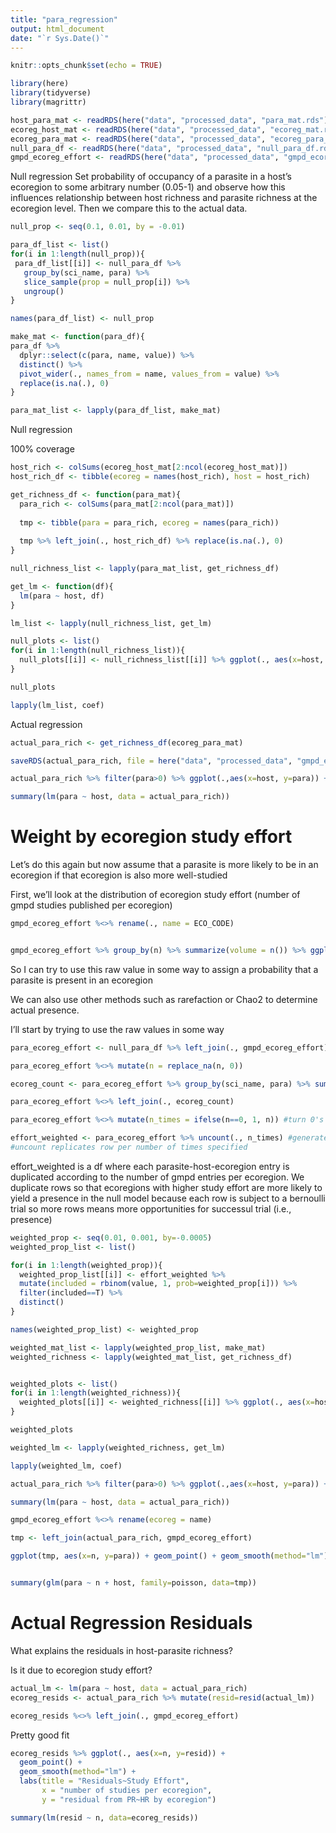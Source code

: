 ```yaml
---
title: "para_regression"
output: html_document
date: "`r Sys.Date()`"
---
```


```r
knitr::opts_chunk$set(echo = TRUE)
```

```r
library(here)
library(tidyverse)
library(magrittr)
```


```r
host_para_mat <- readRDS(here("data", "processed_data", "para_mat.rds"))
ecoreg_host_mat <- readRDS(here("data", "processed_data", "ecoreg_mat.rds"))
ecoreg_para_mat <- readRDS(here("data", "processed_data", "ecoreg_para_mat.rds"))
null_para_df <- readRDS(here("data", "processed_data", "null_para_df.rds"))
gmpd_ecoreg_effort <- readRDS(here("data", "processed_data", "gmpd_ecoreg_effort.rds"))
```

Null regression
Set probability of occupancy of a parasite in a host's ecoregion to some arbitrary number (0.05-1) and observe how this influences relationship between host richness and parasite richness at the ecoregion level. Then we compare this to the actual data.


```r
null_prop <- seq(0.1, 0.01, by = -0.01)
```



```r
para_df_list <- list()
for(i in 1:length(null_prop)){
 para_df_list[[i]] <- null_para_df %>% 
   group_by(sci_name, para) %>% 
   slice_sample(prop = null_prop[i]) %>% 
   ungroup()
}

names(para_df_list) <- null_prop

```



```r
make_mat <- function(para_df){
para_df %>% 
  dplyr::select(c(para, name, value)) %>% 
  distinct() %>% 
  pivot_wider(., names_from = name, values_from = value) %>%
  replace(is.na(.), 0)
}

para_mat_list <- lapply(para_df_list, make_mat)
```


Null regression

100% coverage
```r
host_rich <- colSums(ecoreg_host_mat[2:ncol(ecoreg_host_mat)])
host_rich_df <- tibble(ecoreg = names(host_rich), host = host_rich)
```

```r
get_richness_df <- function(para_mat){
  para_rich <- colSums(para_mat[2:ncol(para_mat)])
  
  tmp <- tibble(para = para_rich, ecoreg = names(para_rich))
  
  tmp %>% left_join(., host_rich_df) %>% replace(is.na(.), 0)
}
```


```r
null_richness_list <- lapply(para_mat_list, get_richness_df)
```



```r
get_lm <- function(df){
  lm(para ~ host, df)
}

lm_list <- lapply(null_richness_list, get_lm)
```

```r
null_plots <- list()
for(i in 1:length(null_richness_list)){
  null_plots[[i]] <- null_richness_list[[i]] %>% ggplot(., aes(x=host, y=para)) + geom_point() + geom_smooth(method = "lm") + labs(title = names(null_richness_list[i])) + xlim(0,65) + ylim(0,270)
}
```

```r
null_plots
```

```r
lapply(lm_list, coef)
```




Actual regression

```r
actual_para_rich <- get_richness_df(ecoreg_para_mat)

saveRDS(actual_para_rich, file = here("data", "processed_data", "gmpd_ecoreg_psr.rds"))
```


```r
actual_para_rich %>% filter(para>0) %>% ggplot(.,aes(x=host, y=para)) + geom_point() + geom_smooth(method="lm")

summary(lm(para ~ host, data = actual_para_rich))
```

# Weight by ecoregion study effort

Let's do this again but now assume that a parasite is more likely to be in an ecoregion if that ecoregion is also more well-studied

First, we'll look at the distribution of ecoregion study effort (number of gmpd studies published per ecoregion)
```r
gmpd_ecoreg_effort %<>% rename(., name = ECO_CODE)


gmpd_ecoreg_effort %>% group_by(n) %>% summarize(volume = n()) %>% ggplot(., aes(x=volume)) + geom_histogram(binwidth = 1)
```

So I can try to use this raw value in some way to assign a probability that a parasite is present in an ecoregion

We can also use other methods such as rarefaction or Chao2 to determine actual presence.

I'll start by trying to use the raw values in some way


```r
para_ecoreg_effort <- null_para_df %>% left_join(., gmpd_ecoreg_effort) 

para_ecoreg_effort %<>% mutate(n = replace_na(n, 0))

ecoreg_count <- para_ecoreg_effort %>% group_by(sci_name, para) %>% summarize(ecoreg_count = n()) %>% ungroup()

para_ecoreg_effort %<>% left_join(., ecoreg_count)

para_ecoreg_effort %<>% mutate(n_times = ifelse(n==0, 1, n)) #turn 0's into 1's for replicate count

effort_weighted <- para_ecoreg_effort %>% uncount(., n_times) #generate row per citation from ecoreg_count
#uncount replicates row per number of times specified
```

effort_weighted is a df where each parasite-host-ecoregion entry is duplicated according to the number of gmpd entries per ecoregion. We duplicate rows so that ecoregions with higher study effort are more likely to yield a presence in the null model because each row is subject to a bernoulli trial so more rows means more opportunities for successul trial (i.e., presence)
```r
weighted_prop <- seq(0.01, 0.001, by=-0.0005)
weighted_prop_list <- list()

for(i in 1:length(weighted_prop)){
  weighted_prop_list[[i]] <- effort_weighted %>% 
  mutate(included = rbinom(value, 1, prob=weighted_prop[i])) %>% 
  filter(included==T) %>%
  distinct()
}

names(weighted_prop_list) <- weighted_prop
```

```r
weighted_mat_list <- lapply(weighted_prop_list, make_mat)
weighted_richness <- lapply(weighted_mat_list, get_richness_df)


weighted_plots <- list()
for(i in 1:length(weighted_richness)){
  weighted_plots[[i]] <- weighted_richness[[i]] %>% ggplot(., aes(x=host, y=para)) + geom_point() + geom_smooth(method = "lm") + labs(title = names(weighted_richness[i])) + xlim(0,65) + ylim(0,270)
}
```

```r
weighted_plots
```

```r
weighted_lm <- lapply(weighted_richness, get_lm)
```


```r
lapply(weighted_lm, coef)
```

```r
actual_para_rich %>% filter(para>0) %>% ggplot(.,aes(x=host, y=para)) + geom_point() + geom_smooth(method="lm")

summary(lm(para ~ host, data = actual_para_rich))
```

```r
gmpd_ecoreg_effort %<>% rename(ecoreg = name)

tmp <- left_join(actual_para_rich, gmpd_ecoreg_effort)

ggplot(tmp, aes(x=n, y=para)) + geom_point() + geom_smooth(method="lm")


summary(glm(para ~ n + host, family=poisson, data=tmp))
```



# Actual Regression Residuals

What explains the residuals in host-parasite richness?

Is it due to ecoregion study effort?

```r
actual_lm <- lm(para ~ host, data = actual_para_rich)
ecoreg_resids <- actual_para_rich %>% mutate(resid=resid(actual_lm))

ecoreg_resids %<>% left_join(., gmpd_ecoreg_effort)
```

Pretty good fit
```r
ecoreg_resids %>% ggplot(., aes(x=n, y=resid)) + 
  geom_point() + 
  geom_smooth(method="lm") + 
  labs(title = "Residuals~Study Effort",
       x = "number of studies per ecoregion",
       y = "residual from PR~HR by ecoregion")

summary(lm(resid ~ n, data=ecoreg_resids))
```









